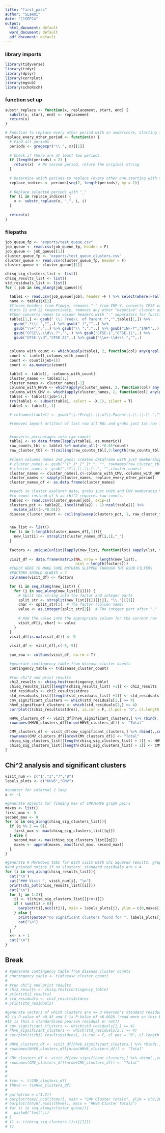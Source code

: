 ```yaml
---
title: "first_pass"
author: "SLammi"
date: "11SEP24"
output:
  html_document: default
  word_document: default
  pdf_document: default
---
```

### library imports
```r
library(tidyverse)
library(tidyr)
library(dplyr)
library(corrplot)
library(mgsub)
library(schoRsch)
```
### function set up
```r
substr_replace <- function(x, replacement, start, end) {
  substr(x, start, end) <- replacement
  return(x)
}

# Function to replace every other period with an underscore, starting from the 2nd period
replace_every_other_period <- function(x) {
  # Find all periods
  periods <- gregexpr("\\.", x)[[1]]
  
  # Check if there are at least two periods
  if (length(periods) < 2) {
    return(x)  # No second period, return the original string
  }
  
  # Determine which periods to replace (every other one starting with the 2nd)
  replace_indices <- periods[seq(2, length(periods), by = 2)]
  
  # Replace selected periods with "_"
  for (i in replace_indices) {
    x <- substr_replace(x, "_", i, i)
  }
  
  return(x)
}
```

### filepaths
```r
job_queue_fp <- "exports/test_queue.csv"
job_queue <- read.csv(job_queue_fp, header = F)
job_queue <- job_queue[[1]]
cluster_queue_fp <- "exports/test_queue_clusters.csv"
cluster_queue <- read.csv(cluster_queue_fp, header = F)
cluster_queue <- cluster_queue[[1]]
```

```r
chisq_sig_clusters_list <- list()
chisq_results_list <- list()
std_residuals_list <- list()
for ( job in seq_along(job_queue)){

  table1 <- read.csv(job_queue[job], header =F ) %>% select(where(~!all(is.na(.))))
  name <- table1$X[1]
  #Cleans headers from Flowjo, removes "-" from INF-Y, converts CFSE values -1 and -2
  #into 11 and 22 respectively, removes any other "negative" cluster associations
  #Then converts names to column headers with "." separators for function above
  table1[1,] <- gsub(" \\| Freq\\. of Parent.*","",table1[1,]) %>% 
    gsub(".*\\( ","",.) %>% gsub(" )","",.) %>% 
    gsub("\\+",".",.) %>% gsub("\\ ",".",.) %>% gsub("INF-Y","INFY",.) %>%
    gsub("CFSE\\.\\d\\.?","",.) %>% gsub("CFSE-1","CFSE.11",.) %>%
    gsub("CFSE-\\d","CFSE.22",.) %>% gsub("\\w+-\\d+\\.","",.)
    
  
  columns_with_count <- which(apply(table1, 2, function(col) any(grepl("Count", col))))
  count <- table1[,columns_with_count]
  count <- count[(job+1)]
  count <- as.numeric(count)

  table1 <- table1[, -columns_with_count]
  cluster_names <- table1[1,]
  cluster_names <- cluster_names[-1]
  columns_with_HHV6 <- which(apply(cluster_names, 2, function(col) any(grepl("HHV6", col))))
  columns_with_CMV <- which(apply(cluster_names, 2, function(col) any(grepl("CMV", col))))
  table1 <- table1[(job+1),]
  try(table1 <- subset(table1, select = -X.1), silent = T)
  table1 <- table1[,-1]

  # colnames(table1) <- gsub("\\.*Freq\\.\\.of\\.Parent\\.\\.\\.\\.","",colnames(table1))

  #removes import artifact of last row all NAs and grabs just 1st row from flowjo


  #converts percentages into raw counts
  table1 <- as.data.frame(lapply(table1, as.numeric))
  raw_counts_tbl <- table1 %>% mutate_all(~.*0.01*count)
  raw_cluster_tbl <- t(ceiling(raw_counts_tbl[,3:length(raw_counts_tbl)]))
 
  #clean columns names 2nd pass; creates dataframe with just membership for each cluster
  # cluster_names <- gsub("^[^_]*_[^_]*_", "", rownames(raw_cluster_tbl))
  # cluster_names <- gsub(".*?\\.\\.\\.\\.", "",cluster_names)
  cluster_names <- cluster_names[,c(-columns_with_CMV,-columns_with_HHV6)]
  cluster_names <- sapply(cluster_names, replace_every_other_period)
  cluster_names_df <- as.data.frame(cluster_names)

  #reads in cluster explorer data, grabs just HHV6 and CMV membership % and converts
  #to count instead of % as chi^2 requires raw counts.
  table2 <- read.csv(cluster_queue[job], skip=1)
  clusters_pct <- table2[, (ncol(table2) - 1):ncol(table2)] %>%
    mutate_all((~.*0.01))
  disease_cluster_count <- ceiling(sweep(clusters_pct, 1, raw_cluster_tbl, '*'))


  new_list <- list()
  for (i in 1:length(cluster_names_df[,1])){
    new_list[i] <- strsplit(cluster_names_df[i,1],"_")
  }
  
  factors <- unique(unlist(lapply(new_list, function(lst) sapply(lst, function(x) strsplit(x, "\\.")[[1]][1]))))
  
  visit_df <- data.frame(matrix(NA, nrow = length(new_list), 
                                ncol = length(factors)))
  #CHECK HERE TO MAKE SURE NOTHING SLIPPED THROUGH THE GSUB FILTERS
  #FACTORS SHOULD ALWAYS = 7
  colnames(visit_df) <- factors

  for (i in seq_along(new_list)) {
    for (j in seq_along(new_list[[i]])) {
      # Split the string into the factor and integer parts
      split_str <- strsplit(new_list[[i]][[j]], "\\.")[[1]]
      char <- split_str[1]  # The factor (column name)
      value <- as.integer(split_str[2])  # The integer part after "."
      
      # Add the value into the appropriate column for the current row
      visit_df[i, char] <- value
    }
  }
  visit_df[is.na(visit_df)] <- 0
  
  visit_df <- visit_df[,c(-8,-9)]
  
  sum_row <- colSums(visit_df, na.rm = T)

  #generate contingency table from disease cluster counts
  contingency_table <- t(disease_cluster_count)
  
  #run chi^2 and print results
  chi2_results <- chisq.test(contingency_table)
  chisq_results_list[[length(chisq_results_list) +1]] <- chi2_results
  std_residuals <- chi2_results$stdres
  std_residuals_list[[length(std_residuals_list) +1]] <- std_residuals
  cmv_significant_clusters <- which(std_residuals[1,] >= 4)
  hhv6_significant_clusters <- which(std_residuals[2,] >= 4)
  corrplot(t(chi2_results$stdres), is.cor = F, cl.pos = "b", cl.length = 2, insig = "blank")

  HHV6_clusters_df <- visit_df[hhv6_significant_clusters,] %>% rbind(.,colSums(.))
  rownames(HHV6_clusters_df)[nrow(HHV6_clusters_df)] <- "Total"

  CMV_clusters_df <- visit_df[cmv_significant_clusters,] %>% rbind(.,colSums(.))
  rownames(CMV_clusters_df)[nrow(CMV_clusters_df)] <- "Total"
  chisq_sig_clusters_list[[length(chisq_sig_clusters_list) + 1]] <- HHV6_clusters_df
  chisq_sig_clusters_list[[length(chisq_sig_clusters_list) + 1]] <- CMV_clusters_df
}

```


## Chi^2 analysis and significant clusters {.tabset}
```r

visit_num <- c("1","3","7","8")
labels_plots <- c("HHV6","CMV")

#counter for internal J loop
x <- -1

#generate objects for finding max of CMV/HHV6 graph pairs
maxes <- list()
first_max <- 0
second_max <- 0
for (q in seq_along(chisq_sig_clusters_list)){
  if (q %% 2 == 0){
    first_max <- max(chisq_sig_clusters_list[[q]])
  } else {
    second_max <- max(chisq_sig_clusters_list[[q]])
    maxes <- append(maxes, max(first_max, second_max))
  }
}

#generate R Markdown tabs for each visit with Chi Squared results, graphs,
#and printed notice if no clusters' standard residuals are > 4
for (i in seq_along(chisq_results_list)){
  cat('\n')
  cat("### Visit ", visit_num[i], "\n")
  print(chi_out(chisq_results_list[[i]]))
  cat("\n")
  for (j in 1:2){
    t1 <- t(chisq_sig_clusters_list[[j+x+i]])
    if ( sum(t1) > 0){
      barplot(t1[,ncol(t1)], main = labels_plots[j], ylim = c(0,maxes[[i]]))
    } else {
      print(paste0("no significant clusters found for ", labels_plots[j]))
      cat("\n")
    }
  }
  x<- x + 1
  cat("\n")
}
```

##  Break
```r
# #generate contingency table from disease cluster counts
# contingency_table <- t(disease_cluster_count)
# 
# #run chi^2 and print results
# chi2_results <- chisq.test(contingency_table)
# print(chi2_results)
# std_residuals <- chi2_results$stdres
# print(std_residuals)
```

```r
#generate vectors of which clusters are >= 3 Pearson's standard residuals
#2 is P-value of <0.45 and 3 is P-Value of <0.0026 (read more on this before making assumption;
#IE is this a standardized pearson residual or not?)
# cmv_significant_clusters <- which(std_residuals[1,] >= 4)
# hhv6_significant_clusters <- which(std_residuals[2,] >= 4)
# corrplot(t(chi2_results$stdres), is.cor = F, cl.pos = "b", cl.length = 2, insig = "blank")
# 
# HHV6_clusters_df <- visit_df[hhv6_significant_clusters,] %>% rbind(.,colSums(.))
# rownames(HHV6_clusters_df)[nrow(HHV6_clusters_df)] <- "Total"
# 
# CMV_clusters_df <- visit_df[cmv_significant_clusters,] %>% rbind(.,colSums(.))
# rownames(CMV_clusters_df)[nrow(CMV_clusters_df)] <- "Total"
# 
# 
# 
# tcmv <- t(CMV_clusters_df)
# thhv6 <- t(HHV6_clusters_df)
# 
# par(mfrow = c(1,2))
# barplot(tcmv[,ncol(tcmv)], main = "CMV Cluster Totals", ylim = c(0,20))
# barplot(thhv6[,ncol(thhv6)], main = "HHV6 Cluster Totals")
# for (i in seq_along(cluster_queue)){
#   paste0("test",i)
# }
# t1 <- t(chisq_sig_clusters_list[[1]])
# t1


```
